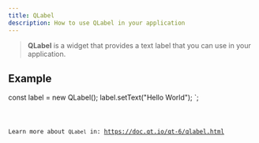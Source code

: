 ```yaml
---
title: QLabel
description: How to use QLabel in your application
---
```



> **QLabel** is a widget that provides a text label that you can use in your application.

## Example


const label = new QLabel();
label.setText("Hello World");
`;

<Code code={qLabelExample} title='example_label.ts' lang='ts' />

Learn more about `QLabel` in: https://doc.qt.io/qt-6/qlabel.html